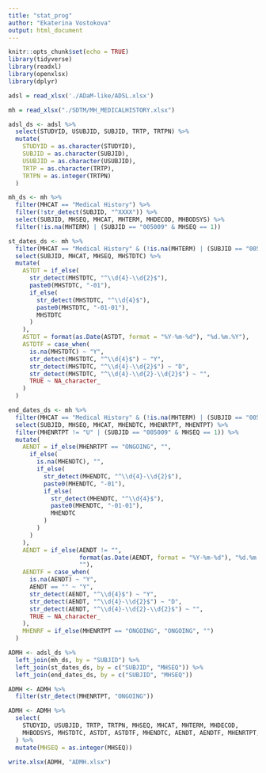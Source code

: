 ```yaml
---
title: "stat_prog"
author: "Ekaterina Vostokova"
output: html_document
---
```


```r
knitr::opts_chunk$set(echo = TRUE)
library(tidyverse)
library(readxl)
library(openxlsx)
library(dplyr)

```

```r
adsl = read_xlsx('./ADaM-like/ADSL.xlsx')

mh = read_xlsx("./SDTM/MH_MEDICALHISTORY.xlsx")
```



```r
adsl_ds <- adsl %>%
  select(STUDYID, USUBJID, SUBJID, TRTP, TRTPN) %>%
  mutate(
    STUDYID = as.character(STUDYID),
    SUBJID = as.character(SUBJID),
    USUBJID = as.character(USUBJID),
    TRTP = as.character(TRTP),
    TRTPN = as.integer(TRTPN)
  )

mh_ds <- mh %>%
  filter(MHCAT == "Medical History") %>%
  filter(!str_detect(SUBJID, "^XXXX")) %>%  
  select(SUBJID, MHSEQ, MHCAT, MHTERM, MHDECOD, MHBODSYS) %>%
  filter(!is.na(MHTERM) | (SUBJID == "005009" & MHSEQ == 1))
```


```r
st_dates_ds <- mh %>%
  filter(MHCAT == "Medical History" & (!is.na(MHTERM) | (SUBJID == "005009" & MHSEQ == 1))) %>%
  select(SUBJID, MHCAT, MHSEQ, MHSTDTC) %>%
  mutate(
    ASTDT = if_else(
      str_detect(MHSTDTC, "^\\d{4}-\\d{2}$"),
      paste0(MHSTDTC, "-01"),
      if_else(
        str_detect(MHSTDTC, "^\\d{4}$"),
        paste0(MHSTDTC, "-01-01"),
        MHSTDTC
      )
    ),
    ASTDT = format(as.Date(ASTDT, format = "%Y-%m-%d"), "%d.%m.%Y"),
    ASTDTF = case_when(
      is.na(MHSTDTC) ~ "Y",
      str_detect(MHSTDTC, "^\\d{4}$") ~ "Y",
      str_detect(MHSTDTC, "^\\d{4}-\\d{2}$") ~ "D",
      str_detect(MHSTDTC, "^\\d{4}-\\d{2}-\\d{2}$") ~ "",
      TRUE ~ NA_character_
    )
  )

end_dates_ds <- mh %>%
  filter(MHCAT == "Medical History" & (!is.na(MHTERM) | (SUBJID == "005009" & MHSEQ == 1))) %>%
  select(SUBJID, MHSEQ, MHCAT, MHENDTC, MHENRTPT, MHENTPT) %>%
  filter(MHENRTPT != "U" | (SUBJID == "005009" & MHSEQ == 1)) %>%
  mutate(
    AENDT = if_else(MHENRTPT == "ONGOING", "",
      if_else(
        is.na(MHENDTC), "",
        if_else(
          str_detect(MHENDTC, "^\\d{4}-\\d{2}$"),
          paste0(MHENDTC, "-01"),
          if_else(
            str_detect(MHENDTC, "^\\d{4}$"),
            paste0(MHENDTC, "-01-01"),
            MHENDTC
          )
        )
      )
    ),
    AENDT = if_else(AENDT != "",
                    format(as.Date(AENDT, format = "%Y-%m-%d"), "%d.%m.%Y"),
                    ""),
    AENDTF = case_when(
      is.na(AENDT) ~ "Y",
      AENDT == "" ~ "Y",
      str_detect(AENDT, "^\\d{4}$") ~ "Y",
      str_detect(AENDT, "^\\d{4}-\\d{2}$") ~ "D",
      str_detect(AENDT, "^\\d{4}-\\d{2}-\\d{2}$") ~ "",
      TRUE ~ NA_character_
    ),
    MHENRF = if_else(MHENRTPT == "ONGOING", "ONGOING", "")
  )
```


```r
ADMH <- adsl_ds %>%
  left_join(mh_ds, by = "SUBJID") %>%
  left_join(st_dates_ds, by = c("SUBJID", "MHSEQ")) %>%
  left_join(end_dates_ds, by = c("SUBJID", "MHSEQ"))

ADMH <- ADMH %>%
  filter(str_detect(MHENRTPT, "ONGOING"))  

ADMH <- ADMH %>%
  select(
    STUDYID, USUBJID, TRTP, TRTPN, MHSEQ, MHCAT, MHTERM, MHDECOD,
    MHBODSYS, MHSTDTC, ASTDT, ASTDTF, MHENDTC, AENDT, AENDTF, MHENRTPT, MHENRF
  ) %>%
  mutate(MHSEQ = as.integer(MHSEQ)) 

write.xlsx(ADMH, "ADMH.xlsx")

```


